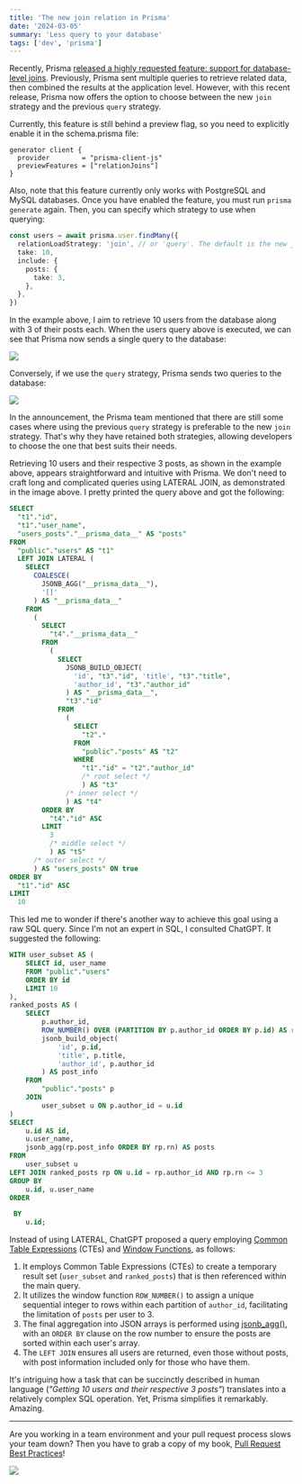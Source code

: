 ```yaml
---
title: 'The new join relation in Prisma'
date: '2024-03-05'
summary: 'Less query to your database'
tags: ['dev', 'prisma']
---
```


Recently, Prisma [released a highly requested feature: support for database-level joins](https://www.prisma.io/blog/prisma-orm-now-lets-you-choose-the-best-join-strategy-preview/?via=nicofyi). Previously, Prisma sent multiple queries to retrieve related data, then combined the results at the application level. However, with this recent release, Prisma now offers the option to choose between the new `join` strategy and the previous `query` strategy.

Currently, this feature is still behind a preview flag, so you need to explicitly enable it in the schema.prisma file:

```
generator client {
  provider        = "prisma-client-js"
  previewFeatures = ["relationJoins"]
}
```

Also, note that this feature currently only works with PostgreSQL and MySQL databases. Once you have enabled the feature, you must run `prisma generate` again. Then, you can specify which strategy to use when querying:

```typescript
const users = await prisma.user.findMany({
  relationLoadStrategy: 'join', // or 'query'. The default is the new join strategy, so this can actually be omitted
  take: 10,
  include: {
    posts: {
      take: 3,
    },
  },
})
```

In the example above, I aim to retrieve 10 users from the database along with 3 of their posts each. When the users query above is executed, we can see that Prisma now sends a single query to the database:

![](/static/images/articles/prisma-join.png.webp)

Conversely, if we use the `query` strategy, Prisma sends two queries to the database:

![](/static/images/articles/prisma-query.png.webp)

In the announcement, the Prisma team mentioned that there are still some cases where using the previous `query` strategy is preferable to the new `join` strategy. That's why they have retained both strategies, allowing developers to choose the one that best suits their needs.

Retrieving 10 users and their respective 3 posts, as shown in the example above, appears straightforward and intuitive with Prisma. We don't need to craft long and complicated queries using LATERAL JOIN, as demonstrated in the image above. I pretty printed the query above and got the following:

```sql
SELECT
  "t1"."id",
  "t1"."user_name",
  "users_posts"."__prisma_data__" AS "posts"
FROM
  "public"."users" AS "t1"
  LEFT JOIN LATERAL (
    SELECT
      COALESCE(
        JSONB_AGG("__prisma_data__"),
        '[]'
      ) AS "__prisma_data__"
    FROM
      (
        SELECT
          "t4"."__prisma_data__"
        FROM
          (
            SELECT
              JSONB_BUILD_OBJECT(
                'id', "t3"."id", 'title', "t3"."title",
                'author_id', "t3"."author_id"
              ) AS "__prisma_data__",
              "t3"."id"
            FROM
              (
                SELECT
                  "t2".*
                FROM
                  "public"."posts" AS "t2"
                WHERE
                  "t1"."id" = "t2"."author_id"
                  /* root select */
                  ) AS "t3"
              /* inner select */
              ) AS "t4"
        ORDER BY
          "t4"."id" ASC
        LIMIT
          3
          /* middle select */
          ) AS "t5"
      /* outer select */
      ) AS "users_posts" ON true
ORDER BY
  "t1"."id" ASC
LIMIT
  10
```

This led me to wonder if there's another way to achieve this goal using a raw SQL query. Since I'm not an expert in SQL, I consulted ChatGPT. It suggested the following:

```sql
WITH user_subset AS (
    SELECT id, user_name
    FROM "public"."users"
    ORDER BY id
    LIMIT 10
),
ranked_posts AS (
    SELECT
        p.author_id,
        ROW_NUMBER() OVER (PARTITION BY p.author_id ORDER BY p.id) AS rn,
        jsonb_build_object(
            'id', p.id,
            'title', p.title,
            'author_id', p.author_id
        ) AS post_info
    FROM
        "public"."posts" p
    JOIN
        user_subset u ON p.author_id = u.id
)
SELECT
    u.id AS id,
    u.user_name,
    jsonb_agg(rp.post_info ORDER BY rp.rn) AS posts
FROM
    user_subset u
LEFT JOIN ranked_posts rp ON u.id = rp.author_id AND rp.rn <= 3
GROUP BY
    u.id, u.user_name
ORDER

 BY
    u.id;
```

Instead of using LATERAL, ChatGPT proposed a query employing [Common Table Expressions](https://www.postgresql.org/docs/current/queries-with.html) (CTEs) and [Window Functions](https://www.postgresql.org/docs/current/tutorial-window.html), as follows:

1. It employs Common Table Expressions (CTEs) to create a temporary result set (`user_subset` and `ranked_posts`) that is then referenced within the main query.
2. It utilizes the window function `ROW_NUMBER()` to assign a unique sequential integer to rows within each partition of `author_id`, facilitating the limitation of `posts` per user to 3.
3. The final aggregation into JSON arrays is performed using [jsonb_agg()](https://www.postgresql.org/docs/9.5/functions-aggregate.html), with an `ORDER BY` clause on the row number to ensure the posts are sorted within each user's array.
4. The `LEFT JOIN` ensures all users are returned, even those without posts, with post information included only for those who have them.

It's intriguing how a task that can be succinctly described in human language (_"Getting 10 users and their respective 3 posts"_) translates into a relatively complex SQL operation. Yet, Prisma simplifies it remarkably. Amazing.

---

Are you working in a team environment and your pull request process slows your team down? Then you have to grab a copy of my book, [Pull Request Best Practices](https://pr.nico.fyi)!

![](/static/images/articles/pull-request-best-practices.png)

